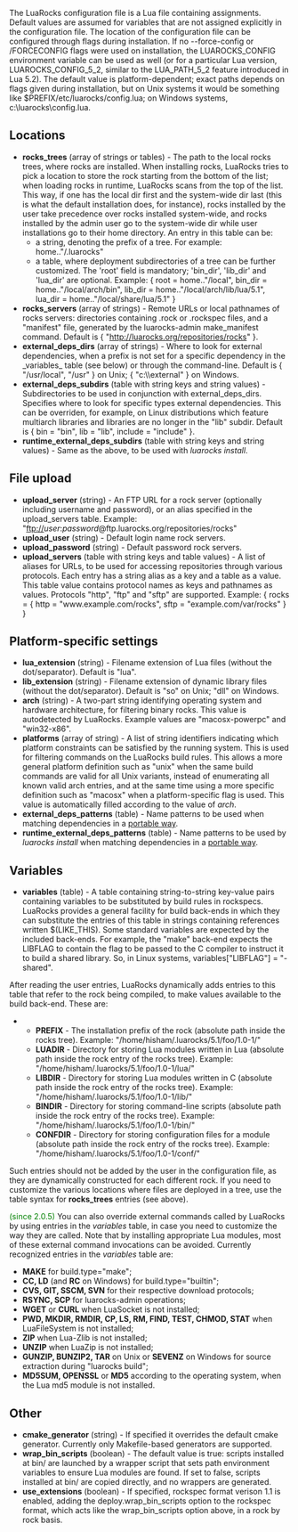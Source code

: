 The LuaRocks configuration file is a Lua file containing assignments. Default values are assumed for variables that are not assigned explicitly in the configuration file. The location of the configuration file can be configured through flags during installation. If no --force-config or /FORCECONFIG flags were used on installation, the LUAROCKS_CONFIG environment variable can be used as well (or for a particular Lua version, LUAROCKS_CONFIG_5_2, similar to the LUA_PATH_5_2 feature introduced in Lua 5.2). The default value is platform-dependent; exact paths depends on flags given during installation, but on Unix systems it would be something like $PREFIX/etc/luarocks/config.lua; on Windows systems, c:\luarocks\config.lua.

== Locations ==

* '''rocks_trees''' (array of strings or tables) - The path to the local rocks trees, where rocks are installed. When installing rocks, LuaRocks tries to pick a location to store the rock starting from the bottom of the list; when loading rocks in runtime, LuaRocks scans from the top of the list. This way, if one has the local dir first and the system-wide dir last (this is what the default installation does, for instance), rocks installed by the user take precedence over rocks installed system-wide, and rocks installed by the admin user go to the system-wide dir while user installations go to their home directory. An entry in this table can be:
** a string, denoting the prefix of a tree. For example: home.."/.luarocks"
** a table, where deployment subdirectories of a tree can be further customized. The 'root' field is mandatory; 'bin_dir', 'lib_dir' and 'lua_dir' are optional. Example: { root = home.."/local", bin_dir = home.."/local/arch/bin", lib_dir = home.."/local/arch/lib/lua/5.1", lua_dir = home.."/local/share/lua/5.1" }
* '''rocks_servers''' (array of strings) - Remote URLs or local pathnames of rocks servers: directories containing .rock or .rockspec files, and a "manifest" file, generated by the luarocks-admin make_manifest command. Default is { "http://luarocks.org/repositories/rocks" }.
* '''external_deps_dirs''' (array of strings) - Where to look for external dependencies, when a prefix is not set for a specific dependency in the _variables_ table (see below) or through the command-line. Default is { "/usr/local", "/usr" } on Unix; { "c:\\external" } on Windows.
* '''external_deps_subdirs''' (table with string keys and string values) - Subdirectories to be used in conjunction with external_deps_dirs. Specifies where to look for specific types external dependencies. This can be overriden, for example, on Linux distributions which feature multiarch libraries and libraries are no longer in the "lib" subdir. Default is { bin = "bin", lib = "lib", include = "include" }.
* '''runtime_external_deps_subdirs''' (table with string keys and string values) - Same as the above, to be used with ''luarocks install''.

== File upload ==

* '''upload_server''' (string) - An FTP URL for a rock server (optionally including username and password), or an alias specified in the upload_servers table. Example: "ftp://''user'':''password''@ftp.luarocks.org/repositories/rocks"
* '''upload_user''' (string) - Default login name rock servers.
* '''upload_password''' (string) - Default password rock servers.
* '''upload_servers''' (table with string keys and table values) - A list of aliases for URLs, to be used for accessing repositories through various protocols. Each entry has a string alias as a key and a table as a value. This table value contains protocol names as keys and pathnames as values. Protocols "http", "ftp" and "sftp" are supported. Example: { rocks = { http = "www.example.com/rocks", sftp = "example.com/var/rocks" } }

== Platform-specific settings ==

* '''lua_extension''' (string) - Filename extension of Lua files (without the dot/separator). Default is "lua".
* '''lib_extension''' (string) - Filename extension of dynamic library files (without the dot/separator). Default is "so" on Unix; "dll" on Windows.
* '''arch''' (string) - A two-part string identifying operating system and hardware architecture, for filtering binary rocks. This value is autodetected by LuaRocks. Example values are "macosx-powerpc" and "win32-x86".
* '''platforms''' (array of string) - A list of string identifiers indicating which platform constraints can be satisfied by the running system. This is used for filtering commands on the LuaRocks build rules. This allows a more general platform definition such as "unix" when the same build commands are valid for all Unix variants, instead of enumerating all known valid arch entries, and at the same time using a more specific definition such as "macosx" when a platform-specific flag is used. This value is automatically filled according to the value of ''arch''.
* '''external_deps_patterns''' (table) - Name patterns to be used when matching dependencies in a  [[Platform-agnostic external dependencies|portable way]].
* '''runtime_external_deps_patterns''' (table) - Name patterns to be used by ''luarocks install'' when matching dependencies in a [[Platform-agnostic external dependencies|portable way]].

== Variables ==

* '''variables''' (table) - A table containing string-to-string key-value pairs containing variables to be substituted by build rules in rockspecs. LuaRocks provides a general facility for build back-ends in which they can substitute the entries of this table in strings containing references written $(LIKE_THIS). Some standard variables are expected by the included back-ends. For example, the "make" back-end expects the LIBFLAG to contain the flag to be passed to the C compiler to instruct it to build a shared library. So, in Linux systems, variables<nowiki>["LIBFLAG"]</nowiki> = "-shared".

After reading the user entries, LuaRocks dynamically adds entries to this table that refer to the rock being compiled, to make values available to the build back-end. These are:
** '''PREFIX''' - The installation prefix of the rock (absolute path inside the rocks tree). Example: "/home/hisham/.luarocks/5.1/foo/1.0-1/"
** '''LUADIR''' - Directory for storing Lua modules written in Lua (absolute path inside the rock entry of the rocks tree). Example: "/home/hisham/.luarocks/5.1/foo/1.0-1/lua/"
** '''LIBDIR''' - Directory for storing Lua modules written in C (absolute path inside the rock entry of the rocks tree). Example: "/home/hisham/.luarocks/5.1/foo/1.0-1/lib/"
** '''BINDIR''' - Directory for storing command-line scripts (absolute path inside the rock entry of the rocks tree). Example: "/home/hisham/.luarocks/5.1/foo/1.0-1/bin/"
** '''CONFDIR''' - Directory for storing configuration files for a module (absolute path inside the rock entry of the rocks tree). Example: "/home/hisham/.luarocks/5.1/foo/1.0-1/conf/"
Such entries should not be added by the user in the configuration file, as they are dynamically constructed for each different rock. If you need to customize the various locations where files are deployed in a tree, use the table syntax for '''rocks_trees''' entries (see above).

<font color="green">(since 2.0.5)</font> You can also override external commands called by LuaRocks by using entries in the ''variables'' table, in case you need to customize the way they are called. Note that by installing appropriate Lua modules, most of these external command invocations can be avoided. Currently recognized entries in the ''variables'' table are:
* '''MAKE''' for build.type="make";
* '''CC, LD''' (and '''RC''' on Windows) for build.type="builtin";
* '''CVS, GIT, SSCM, SVN''' for their respective download protocols;
* '''RSYNC, SCP''' for luarocks-admin operations;
* '''WGET''' or '''CURL''' when LuaSocket is not installed;
* '''PWD, MKDIR, RMDIR, CP, LS, RM, FIND, TEST, CHMOD, STAT''' when LuaFileSystem is not installed;
* '''ZIP''' when Lua-Zlib is not installed;
* '''UNZIP''' when LuaZip is not installed;
* '''GUNZIP, BUNZIP2, TAR''' on Unix or '''SEVENZ''' on Windows for source extraction during "luarocks build";
* '''MD5SUM, OPENSSL''' or '''MD5''' according to the operating system, when the Lua md5 module is not installed.

== Other ==

* '''cmake_generator''' (string) - If specified it overrides the default cmake generator. Currently only Makefile-based generators are supported.
* '''wrap_bin_scripts''' (boolean) - The default value is true: scripts installed at bin/ are launched by a wrapper script that sets path environment variables to ensure Lua modules are found. If set to false, scripts installed at bin/ are copied directly, and no wrappers are generated.
* '''use_extensions''' (boolean) - If specified, rockspec format verison 1.1 is enabled, adding the deploy.wrap_bin_scripts option to the rockspec format, which acts like the wrap_bin_scripts option above, in a rock by rock basis.